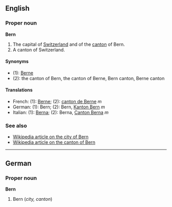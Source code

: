 ==English==
===Proper noun===
'''Bern'''

#The capital of [[Switzerland]] and of the [[canton]] of Bern.
#A canton of Switzerland.

====Synonyms====
*(1): [[Berne]]
*(2): the canton of Bern, the canton of Berne, Bern canton, Berne canton

====Translations====
*French: (1): [[Berne]]; (2): [[canton de Berne]] ''m''
*German: (1): Bern; (2): Bern, [[Kanton Bern]] ''m''
*Italian: (1): [[Berna]]; (2): Berna, [[Canton Berna]] ''m''

===See also===
*[[en:Bern|Wikipedia article on the city of Bern]]
*[[en:Canton_of_Bern|Wikipedia article on the canton of Bern]]

----
==German==
===Proper noun===
'''Bern'''

#Bern (''city, canton'')